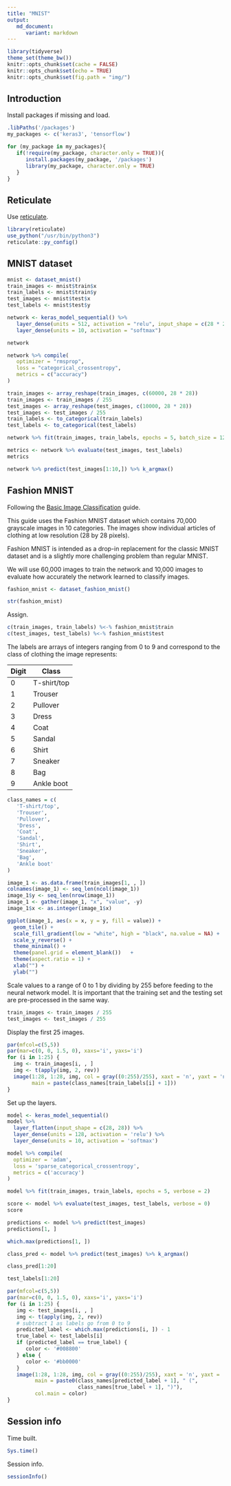 ```yaml
---
title: "MNIST"
output:
   md_document:
      variant: markdown
---
```


```r
library(tidyverse)
theme_set(theme_bw())
knitr::opts_chunk$set(cache = FALSE)
knitr::opts_chunk$set(echo = TRUE)
knitr::opts_chunk$set(fig.path = "img/")
```

## Introduction

Install packages if missing and load.

```r
.libPaths('/packages')
my_packages <- c('keras3', 'tensorflow')

for (my_package in my_packages){
   if(!require(my_package, character.only = TRUE)){
      install.packages(my_package, '/packages')
      library(my_package, character.only = TRUE)
   }
}
```

## Reticulate

Use [reticulate](https://rstudio.github.io/reticulate/).

```r
library(reticulate)
use_python("/usr/bin/python3")
reticulate::py_config()
```

## MNIST dataset

```r
mnist <- dataset_mnist()
train_images <- mnist$train$x
train_labels <- mnist$train$y
test_images <- mnist$test$x
test_labels <- mnist$test$y
```

```r
network <- keras_model_sequential() %>%
   layer_dense(units = 512, activation = "relu", input_shape = c(28 * 28)) %>%
   layer_dense(units = 10, activation = "softmax")

network
```

```r
network %>% compile(
   optimizer = "rmsprop",
   loss = "categorical_crossentropy",
   metrics = c("accuracy")
)
```

```r
train_images <- array_reshape(train_images, c(60000, 28 * 28))
train_images <- train_images / 255
test_images <- array_reshape(test_images, c(10000, 28 * 28))
test_images <- test_images / 255
train_labels <- to_categorical(train_labels)
test_labels <- to_categorical(test_labels)
```

```r
network %>% fit(train_images, train_labels, epochs = 5, batch_size = 128)
```

```r
metrics <- network %>% evaluate(test_images, test_labels)
metrics
```

```r
network %>% predict(test_images[1:10,]) %>% k_argmax()
```

## Fashion MNIST

Following the [Basic Image Classification](https://tensorflow.rstudio.com/tutorials/beginners/basic-ml/tutorial_basic_classification/) guide.

This guide uses the Fashion MNIST dataset which contains 70,000 grayscale images in 10 categories. The images show individual articles of clothing at low resolution (28 by 28 pixels).

Fashion MNIST is intended as a drop-in replacement for the classic MNIST dataset and is a slightly more challenging problem than regular MNIST.

We will use 60,000 images to train the network and 10,000 images to evaluate how accurately the network learned to classify images.

```r
fashion_mnist <- dataset_fashion_mnist()

str(fashion_mnist)
```

Assign.

```r
c(train_images, train_labels) %<-% fashion_mnist$train
c(test_images, test_labels) %<-% fashion_mnist$test
```

The labels are arrays of integers ranging from 0 to 9 and correspond to the class of clothing the image represents:

| Digit |    Class    |
| ----- | ----------- |
|   0   | T-shirt/top |
|   1   | Trouser     |
|   2   | Pullover    |
|   3   | Dress       |
|   4   | Coat        |
|   5   | Sandal      |
|   6   | Shirt       |
|   7   | Sneaker     |
|   8   | Bag         |
|   9   | Ankle boot  |

```r
class_names = c(
   'T-shirt/top',
   'Trouser',
   'Pullover',
   'Dress',
   'Coat', 
   'Sandal',
   'Shirt',
   'Sneaker',
   'Bag',
   'Ankle boot'
)
```

```r
image_1 <- as.data.frame(train_images[1, , ])
colnames(image_1) <- seq_len(ncol(image_1))
image_1$y <- seq_len(nrow(image_1))
image_1 <- gather(image_1, "x", "value", -y)
image_1$x <- as.integer(image_1$x)

ggplot(image_1, aes(x = x, y = y, fill = value)) +
  geom_tile() +
  scale_fill_gradient(low = "white", high = "black", na.value = NA) +
  scale_y_reverse() +
  theme_minimal() +
  theme(panel.grid = element_blank())   +
  theme(aspect.ratio = 1) +
  xlab("") +
  ylab("")
```

Scale values to a range of 0 to 1 by dividing by 255 before feeding to the neural network model. It is important that the training set and the testing set are pre-processed in the same way.

```r
train_images <- train_images / 255
test_images <- test_images / 255
```

Display the first 25 images.

```r
par(mfcol=c(5,5))
par(mar=c(0, 0, 1.5, 0), xaxs='i', yaxs='i')
for (i in 1:25) { 
  img <- train_images[i, , ]
  img <- t(apply(img, 2, rev)) 
  image(1:28, 1:28, img, col = gray((0:255)/255), xaxt = 'n', yaxt = 'n',
        main = paste(class_names[train_labels[i] + 1]))
}
```

Set up the layers.

```r
model <- keras_model_sequential()
model %>%
  layer_flatten(input_shape = c(28, 28)) %>%
  layer_dense(units = 128, activation = 'relu') %>%
  layer_dense(units = 10, activation = 'softmax')
```

```r
model %>% compile(
  optimizer = 'adam', 
  loss = 'sparse_categorical_crossentropy',
  metrics = c('accuracy')
)
```

```r
model %>% fit(train_images, train_labels, epochs = 5, verbose = 2)
```

```r
score <- model %>% evaluate(test_images, test_labels, verbose = 0)
score
```

```r
predictions <- model %>% predict(test_images)
predictions[1, ]
```
```r
which.max(predictions[1, ])
```

```r
class_pred <- model %>% predict(test_images) %>% k_argmax()

class_pred[1:20]
```

```r
test_labels[1:20]
```

```r
par(mfcol=c(5,5))
par(mar=c(0, 0, 1.5, 0), xaxs='i', yaxs='i')
for (i in 1:25) { 
   img <- test_images[i, , ]
   img <- t(apply(img, 2, rev)) 
   # subtract 1 as labels go from 0 to 9
   predicted_label <- which.max(predictions[i, ]) - 1
   true_label <- test_labels[i]
   if (predicted_label == true_label) {
      color <- '#008800' 
   } else {
      color <- '#bb0000'
   }
   image(1:28, 1:28, img, col = gray((0:255)/255), xaxt = 'n', yaxt = 'n',
         main = paste0(class_names[predicted_label + 1], " (",
                       class_names[true_label + 1], ")"),
         col.main = color)
}
```

## Session info

Time built.

```r
Sys.time()
```

Session info.

```r
sessionInfo()
```
